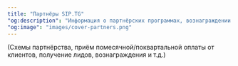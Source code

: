 ```yaml
---
title: "Партнёры SIP.TG"
"og:description": "Информация о партнёрских программах, вознаграждении и сотрудничестве"
"og:image": "images/cover-partners.png"
---
```


(Схемы партнёрства, приём помесячной/поквартальной оплаты от клиентов, получение лидов, вознаграждения и т.д.)

